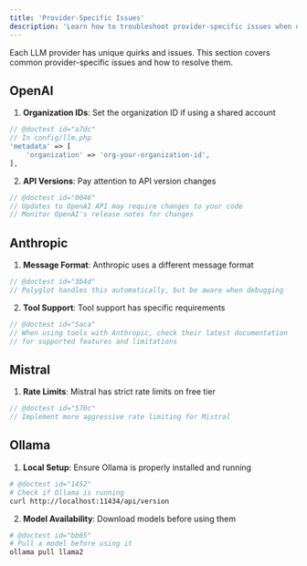 ```yaml
---
title: 'Provider-Specific Issues'
description: 'Learn how to troubleshoot provider-specific issues when using Polyglot.'
---
```


Each LLM provider has unique quirks and issues. This section covers common provider-specific issues and how to resolve them.


## OpenAI

1. **Organization IDs**: Set the organization ID if using a shared account
```php
// @doctest id="a7dc"
// In config/llm.php
'metadata' => [
    'organization' => 'org-your-organization-id',
],
```

2. **API Versions**: Pay attention to API version changes
```php
// @doctest id="0046"
// Updates to OpenAI API may require changes to your code
// Monitor OpenAI's release notes for changes
```

## Anthropic

1. **Message Format**: Anthropic uses a different message format
```php
// @doctest id="3b4d"
// Polyglot handles this automatically, but be aware when debugging
```

2. **Tool Support**: Tool support has specific requirements
```php
// @doctest id="5aca"
// When using tools with Anthropic, check their latest documentation
// for supported features and limitations
```

## Mistral

1. **Rate Limits**: Mistral has strict rate limits on free tier
```php
// @doctest id="570c"
// Implement more aggressive rate limiting for Mistral
```


## Ollama

1. **Local Setup**: Ensure Ollama is properly installed and running
```bash
# @doctest id="1452"
# Check if Ollama is running
curl http://localhost:11434/api/version
```

2. **Model Availability**: Download models before using them
```bash
# @doctest id="bb65"
# Pull a model before using it
ollama pull llama2
```
